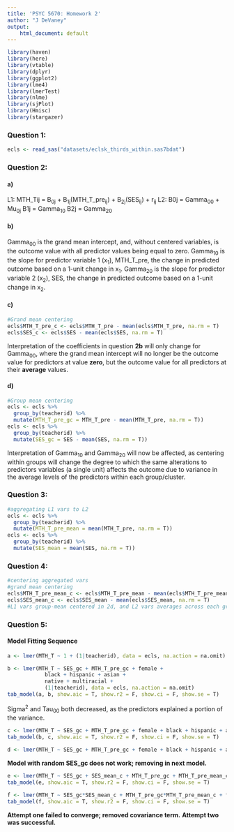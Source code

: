 ```yaml
---
title: 'PSYC 5670: Homework 2'
author: "J DeVaney"
output: 
    html_document: default
---
```


```r
library(haven)
library(here)
library(vtable)
library(dplyr)
library(ggplot2)
library(lme4)
library(lmerTest)
library(nlme)
library(sjPlot)
library(Hmisc)
library(stargazer)
```

### Question 1:
```r
ecls <- read_sas("datasets/eclsk_thirds_within.sas7bdat")
```

### Question 2:
#### a)
L1: MTH_Tij = B~0j~ + B~1j~(MTH_T_pre~ij~) + B~2j~(SES~ij~) + r~ij~
L2: B0j = Gamma~00~ + Mu~0j~
    B1j = Gamma~10~
    B2j = Gamma~20~
    
#### b)
Gamma~00~ is the grand mean intercept, and, without centered variables, is the outcome value with all predictor values being equal to zero.
Gamma~10~ is the slope for predictor variable 1 (x~1~), MTH_T_pre, the change in predicted outcome based on a 1-unit change in x~1~.
Gamma~20~ is the slope for predictor variable 2 (x~2~), SES, the change in predicted outcome based on a 1-unit change in x~2~.

#### c)
```r
#Grand mean centering
ecls$MTH_T_pre_c <- ecls$MTH_T_pre - mean(ecls$MTH_T_pre, na.rm = T)
ecls$SES_c <- ecls$SES - mean(ecls$SES, na.rm = T)
```
Interpretation of the coefficients in question **2b** will only change for Gamma~00~, where the grand mean intercept will no longer be the outcome value for predictors at value **zero**, but the outcome value for all predictors at their **average** values.

#### d)
```r
#Group mean centering
ecls <- ecls %>% 
  group_by(teacherid) %>% 
  mutate(MTH_T_pre_gc = MTH_T_pre - mean(MTH_T_pre, na.rm = T))
ecls <- ecls %>% 
  group_by(teacherid) %>% 
  mutate(SES_gc = SES - mean(SES, na.rm = T))
```
Interpretation of Gamma~10~ and Gamma~20~ will now be affected, as centering within groups will change the degree to which the same alterations to predictors variables (a single unit) affects the outcome due to variance in the average levels of the predictors within each group/cluster.

### Question 3:
```r
#aggregating L1 vars to L2
ecls <- ecls %>% 
  group_by(teacherid) %>% 
  mutate(MTH_T_pre_mean = mean(MTH_T_pre, na.rm = T))
ecls <- ecls %>% 
  group_by(teacherid) %>% 
  mutate(SES_mean = mean(SES, na.rm = T))
```

### Question 4:
```r
#centering aggregated vars
#grand mean centering
ecls$MTH_T_pre_mean_c <- ecls$MTH_T_pre_mean - mean(ecls$MTH_T_pre_mean, na.rm = T)
ecls$SES_mean_c <- ecls$SES_mean - mean(ecls$SES_mean, na.rm = T)
#L1 vars group-mean centered in 2d, and L2 vars averages across each group (no gc alteration at L2)
```

### Question 5:
#### Model Fitting Sequence
```r
a <- lmer(MTH_T ~ 1 + (1|teacherid), data = ecls, na.action = na.omit)
```

```r
b <- lmer(MTH_T ~ SES_gc + MTH_T_pre_gc + female +
            black + hispanic + asian +
            native + multiracial +
            (1|teacherid), data = ecls, na.action = na.omit)
tab_model(a, b, show.aic = T, show.r2 = F, show.ci = F, show.se = T)
```

Sigma^2^ and Tau~00~ both decreased, as the predictors explained a portion of the variance.

```r
c <- lmer(MTH_T ~ SES_gc + MTH_T_pre_gc + female + black + hispanic + asian + native + multiracial + (MTH_T_pre_gc|teacherid), data = ecls, na.action = na.omit)
tab_model(b, c, show.aic = T, show.r2 = F, show.ci = F, show.se = T)
```

```r
d <- lmer(MTH_T ~ SES_gc + MTH_T_pre_gc + female + black + hispanic + asian + native + multiracial + (MTH_T_pre_gc + SES_gc|teacherid), data = ecls, na.action = na.omit)
```

**Model with random SES_gc does not work; removing in next model.**

```r
e <- lmer(MTH_T ~ SES_gc + SES_mean_c + MTH_T_pre_gc + MTH_T_pre_mean_c + female + black + hispanic + asian + native + multiracial + (MTH_T_pre_gc|teacherid), data = ecls, na.action = na.omit)
tab_model(e, show.aic = T, show.r2 = F, show.ci = F, show.se = T)
```

```r
f <- lmer(MTH_T ~ SES_gc*SES_mean_c + MTH_T_pre_gc*MTH_T_pre_mean_c + female + black + hispanic + asian + native + multiracial + (MTH_T_pre_gc||teacherid), data = ecls, na.action = na.omit)
tab_model(f, show.aic = T, show.r2 = F, show.ci = F, show.se = T)
```

**Attempt one failed to converge; removed covariance term.**
**Attempt two was successful.**



